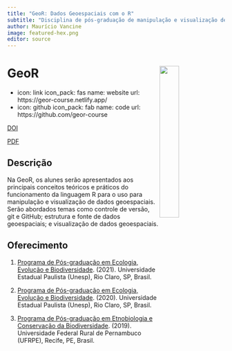 ```yaml
---
title: "GeoR: Dados Geoespaciais com o R"
subtitle: "Disciplina de pós-graduação de manipulação e visualização de dados geoespaciais"
author: Maurício Vancine
image: featured-hex.png
editor: source
---
```


# **GeoR** <img src="featured-hex.png" align="right" width="30%" min-width="120px"/>

- icon: link
  icon_pack: fas
  name: website
  url: https://geor-course.netlify.app/
- icon: github
  icon_pack: fab
  name: code
  url: https://github.com/geor-course
  
<div class="mt-4 d-flex flex-row flex-wrap gap-1 justify-content-left justify-content-sm-start" role="group" aria-label="Links">
  
  <a href="https://doi.org/10.1016/j.biocon.2017.02.033" class="btn btn-custom text-capitalize" target="_blank"><i class="ai ai-doi me-1"></i> DOI
 </a>

<a href="2017-beca-etal.pdf" class="btn btn-custom text-capitalize" target="_blank"><i class="bi bi-file-earmark-pdf me-1"></i> PDF</a>
  
</div>

## Descrição

Na GeoR, os alunes serão apresentados aos principais conceitos teóricos e práticos do funcionamento da linguagem R para o uso para manipulação e visualização de dados geoespaciais. Serão abordados temas como controle de versão, git e GitHub; estrutura e fonte de dados geoespaciais; e visualização de dados geoespaciais.

## Oferecimento

1.  [Programa de Pós-graduação em Ecologia, Evolução e Biodiversidade](https://ib.rc.unesp.br/#!/pos-graduacao/secao-tecnica-de-pos/programas/ecologia-e-biodiversidade/apresentacao-novo/). (2021). Universidade Estadual Paulista (Unesp), Rio Claro, SP, Brasil.

1.  [Programa de Pós-graduação em Ecologia, Evolução e Biodiversidade](https://ib.rc.unesp.br/#!/pos-graduacao/secao-tecnica-de-pos/programas/ecologia-e-biodiversidade/apresentacao-novo/). (2020). Universidade Estadual Paulista (Unesp), Rio Claro, SP, Brasil.

1.  [Programa de Pós-graduação em Etnobiologia e Conservação da Biodiversidade](http://ww2.pgetno.ufrpe.br/?q=pt-br/o-programa). (2019). Universidade Federal Rural de Pernambuco (UFRPE), Recife, PE, Brasil.
